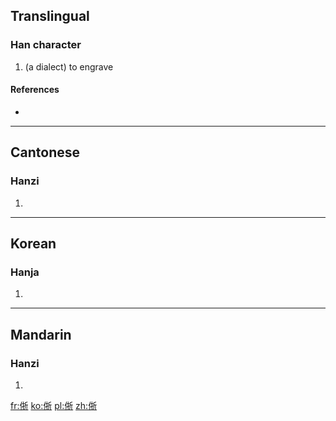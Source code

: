 ==Translingual==

===Han character===
{{Han char|rn=9|rad=人|as=07|sn=9|four=|canj=人手竹中 (OQHL)}}

# (a dialect) to engrave

====References====
* {{Han ref|kx=0105.010|hdz=10156.130|uh=345C|ud=13404}}

----

==Cantonese==

===Hanzi===
{{yue-hanzi|jyut=[[zaai6]]|y=jaai6}}

# {{defn|lang=yue|sort=人07}}
----

==Korean==

===Hanja===
{{ko-hanja|hangeul=절|rv=jeol|mr=chŏl|y=cel|eumhun=새기다|ehrv=saegida|ehmr=saegida|ehy=saykita}}

# {{defn|lang=ko|sort=人07}}

----

==Mandarin==

===Hanzi===
{{cmn-hanzi|pin=[[yì]] ([[yi4]])|wg=i<sup>4</sup>}}

# {{defn|lang=cmn|sort=人07}}

[[fr:㑜]]
[[ko:㑜]]
[[pl:㑜]]
[[zh:㑜]]